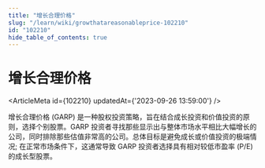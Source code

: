 ```yaml
---
title: "增长合理价格"
slug: "/learn/wiki/growthatareasonableprice-102210"
id: "102210"
hide_table_of_contents: true
---
```



# 增长合理价格

<ArticleMeta id={102210} updatedAt={'2023-09-26 13:59:00'} />
<div className='border-solid border-b border-t-0 my-4 border-[var(--ifm-color-gray-300)]' />

增长合理价格 (GARP) 是一种股权投资策略，旨在结合成长投资和价值投资的原则，选择个别股票。GARP 投资者寻找那些显示出与整体市场水平相比大幅增长的公司，同时排除那些估值非常高的公司。总体目标是避免成长或价值投资的极端情况; 在正常市场条件下，这通常导致 GARP 投资者选择具有相对较低市盈率 (P/E) 的成长型股票。
